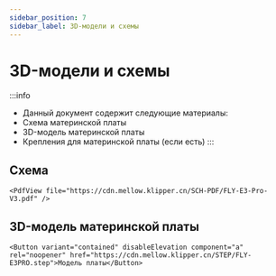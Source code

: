 ```yaml
---
sidebar_position: 7
sidebar_label: 3D-модели и схемы
---
```




# 3D-модели и схемы


:::info
* Данный документ содержит следующие материалы:
* Схема материнской платы
* 3D-модель материнской платы
* Крепления для материнской платы (если есть)
:::

## Схема

    <PdfView file="https://cdn.mellow.klipper.cn/SCH-PDF/FLY-E3-Pro-V3.pdf" />


## 3D-модель материнской платы

    <Button variant="contained" disableElevation component="a" rel="noopener" href="https://cdn.mellow.klipper.cn/STEP/FLY-E3PRO.step">Модель платы</Button>

